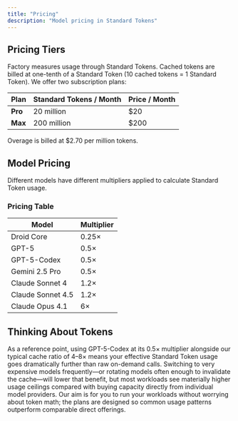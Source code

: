 ```yaml
---
title: "Pricing"
description: "Model pricing in Standard Tokens"
---
```


## Pricing Tiers

Factory measures usage through Standard Tokens. Cached tokens are billed at one-tenth of a Standard Token (10 cached tokens = 1 Standard Token). We offer two subscription plans:

| Plan    | Standard Tokens / Month | Price / Month |
| ------- | ----------------------- | ------------- |
| **Pro** | 20 million              | $20           |
| **Max** | 200 million             | $200          |

Overage is billed at $2.70 per million tokens.

## Model Pricing

Different models have different multipliers applied to calculate Standard Token usage.

### Pricing Table

| Model             | Multiplier |
| ----------------- | ---------- |
| Droid Core        | 0.25×      |
| GPT-5             | 0.5×       |
| GPT-5-Codex       | 0.5×       |
| Gemini 2.5 Pro    | 0.5×       |
| Claude Sonnet 4   | 1.2×       |
| Claude Sonnet 4.5 | 1.2×       |
| Claude Opus 4.1   | 6×         |

## Thinking About Tokens

As a reference point, using GPT-5-Codex at its 0.5× multiplier alongside our typical cache ratio of 4–8× means your effective Standard Token usage goes dramatically further than raw on-demand calls. Switching to very expensive models frequently—or rotating models often enough to invalidate the cache—will lower that benefit, but most workloads see materially higher usage ceilings compared with buying capacity directly from individual model providers. Our aim is for you to run your workloads without worrying about token math; the plans are designed so common usage patterns outperform comparable direct offerings.
